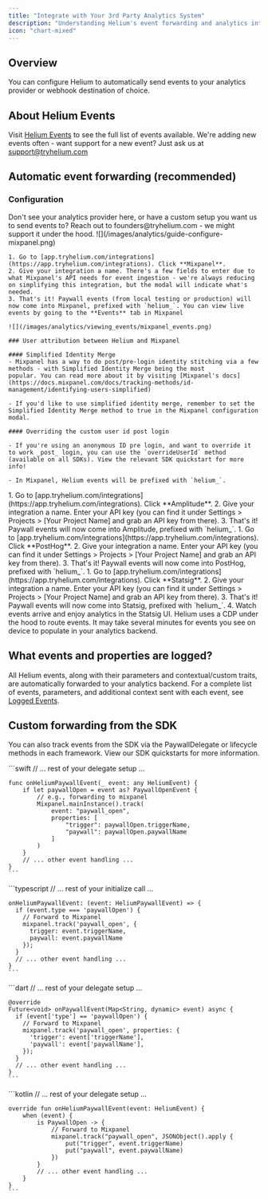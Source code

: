 ```yaml
---
title: "Integrate with Your 3rd Party Analytics System"
description: "Understanding Helium's event forwarding and analytics integration"
icon: "chart-mixed"
---
```


## Overview

You can configure Helium to automatically send events to your analytics provider or webhook destination of choice.

## About Helium Events

Visit [Helium Events](/sdk/helium-events) to see the full list of events available. We're adding new events often - want support for a new event? Just ask us at support@tryhelium.com

## Automatic event forwarding (recommended)

### Configuration

<Note>
Don't see your analytics provider here, or have a custom setup you want us to send events to? Reach out to founders@tryhelium.com - we might support it under the hood.
</Note>

<Tabs>
  <Tab title="Mixpanel">
    ![](/images/analytics/guide-configure-mixpanel.png)
    
    1. Go to [app.tryhelium.com/integrations](https://app.tryhelium.com/integrations). Click **Mixpanel**.
    2. Give your integration a name. There's a few fields to enter due to what Mixpanel's API needs for event ingestion - we're always reducing on simplifying this integration, but the modal will indicate what's needed.
    3. That's it! Paywall events (from local testing or production) will now come into Mixpanel, prefixed with `helium_`. You can view live events by going to the **Events** tab in Mixpanel

    ![](/images/analytics/viewing_events/mixpanel_events.png)

    ### User attribution between Helium and Mixpanel

    #### Simplified Identity Merge
    - Mixpanel has a way to do post/pre-login identity stitching via a few methods - with Simplified Identity Merge being the most 
    popular. You can read more about it by visiting [Mixpanel's docs](https://docs.mixpanel.com/docs/tracking-methods/id-management/identifying-users-simplified)

    - If you'd like to use simplified identity merge, remember to set the Simplified Identity Merge method to true in the Mixpanel configuration modal.

    #### Overriding the custom user id post login

    - If you're using an anonymous ID pre login, and want to override it to work _post_ login, you can use the `overrideUserId` method (available on all SDKs). View the relevant SDK quickstart for more info!

    - In Mixpanel, Helium events will be prefixed with `helium_`.
  </Tab>

  <Tab title="Amplitude">
    1. Go to [app.tryhelium.com/integrations](https://app.tryhelium.com/integrations). Click **Amplitude**.
    2. Give your integration a name. Enter your API key (you can find it under Settings > Projects > [Your Project Name] and grab an API key from there).
    3. That's it! Paywall events will now come into Amplitude, prefixed with `helium_`.
  </Tab>

  <Tab title="PostHog">
    1. Go to [app.tryhelium.com/integrations](https://app.tryhelium.com/integrations). Click **PostHog**.
    2. Give your integration a name. Enter your API key (you can find it under Settings > Projects > [Your Project Name] and grab an API key from there).
    3. That's it! Paywall events will now come into PostHog, prefixed with `helium_`.
  </Tab>

  <Tab title="Statsig">
    1. Go to [app.tryhelium.com/integrations](https://app.tryhelium.com/integrations). Click **Statsig**.
    2. Give your integration a name. Enter your API key (you can find it under Settings > Projects > [Your Project Name] and grab an API key from there).
    3. That's it! Paywall events will now come into Statsig, prefixed with `helium_`.
    4. Watch events arrive and enjoy analytics in the Statsig UI.
  </Tab>
</Tabs>



<Info>
Helium uses a CDP under the hood to route events. It may take several minutes for events you see on device to populate in your analytics backend.
</Info>

## What events and properties are logged?

All Helium events, along with their parameters and contextual/custom traits, are automatically forwarded to your analytics backend. For a complete list of events, parameters, and additional context sent with each event, see [Logged Events](/sdk/helium-events#logged-events).

## Custom forwarding from the SDK

You can also track events from the SDK via the PaywallDelegate or lifecycle methods in each framework. View our SDK quickstarts for more information.

<Tabs>
  <Tab title="iOS" icon="/images/sdk/logos/swift-svgrepo-com.svg">
    ```swift
    // ... rest of your delegate setup ...
    
    func onHeliumPaywallEvent(_ event: any HeliumEvent) {
        if let paywallOpen = event as? PaywallOpenEvent {
            // e.g., forwarding to mixpanel
            Mixpanel.mainInstance().track(
                event: "paywall_open",
                properties: [
                    "trigger": paywallOpen.triggerName,
                    "paywall": paywallOpen.paywallName
                ]
            )
        }
        // ... other event handling ...
    }
    ```
  </Tab>

  <Tab title="React Native" icon="/images/sdk/logos/react-svgrepo-com.svg">
    ```typescript
    // ... rest of your initialize call ...
    
    onHeliumPaywallEvent: (event: HeliumPaywallEvent) => {
      if (event.type === 'paywallOpen') {
        // Forward to Mixpanel
        mixpanel.track('paywall_open', {
          trigger: event.triggerName,
          paywall: event.paywallName
        });
      }
      // ... other event handling ...
    }
    ```
  </Tab>

  <Tab title="Flutter" icon="/images/sdk/logos/flutter-svgrepo-com.svg">
    ```dart
    // ... rest of your delegate setup ...
    
    @override
    Future<void> onPaywallEvent(Map<String, dynamic> event) async {
      if (event['type'] == 'paywallOpen') {
        // Forward to Mixpanel
        mixpanel.track('paywall_open', properties: {
          'trigger': event['triggerName'],
          'paywall': event['paywallName'],
        });
      }
      // ... other event handling ...
    }
    ```
  </Tab>

  <Tab title="Android">
    ```kotlin
    // ... rest of your delegate setup ...
    
    override fun onHeliumPaywallEvent(event: HeliumEvent) {
        when (event) {
            is PaywallOpen -> {
                // Forward to Mixpanel
                mixpanel.track("paywall_open", JSONObject().apply {
                    put("trigger", event.triggerName)
                    put("paywall", event.paywallName)
                })
            }
            // ... other event handling ...
        }
    }
    ```
  </Tab>
</Tabs>

